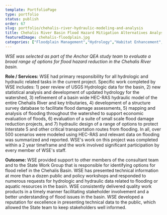 ```yaml
---
template: PortfolioPage
type: portfolio
status: publish
order: 67
slug: portfolio/chehalis-river-hydraulic-modeling-and-analysis
title: Chehalis River Basin Flood Hazard Mitigation Alternatives Analysis
featuredImage: chehalis-floodplain.jpg
categories: ["Floodplain Management","Hydrology","Habitat Enhancement","Hydraulic Modeling & Analysis"]
---
```


_WSE was selected as part of the Anchor QEA study team to evaluate a broad range of options for flood hazard reduction in the Chehalis River basin._  
  
**Role / Services:** WSE had primary responsibility for all hydrologic and hydraulic related tasks in the current project. Specific work completed by WSE includes: 1) peer review of USGS Hydrologic data for the basin, 2) new statistical analysis and development of updated hydrology for the watershed, 3) refinement of a basin wide HEC-RAS hydraulic model of the entire Chehalis River and key tributaries, 4) development of a structure survey database to facilitate flood damage assessments, 5) mapping and analysis of flooding throughout the watershed to support economic evaluation of floods, 6) evaluation of a suite of small scale flood damage reduction projects, and 7) hydraulic design of a range of options to protect Interstate 5 and other critical transportation routes from flooding. In all, over 500 scenarios were modeled using HEC-RAS and relevant data on flooding was summarized and reported. WSE's work on this project was completed within a 2 year timeframe and the work involved significant participation by every member of WSE's staff.  
  
**Outcome:** WSE provided support to other members of the consultant team and to the State Work Group that is responsible for identifying options for flood relief in the Chehalis Basin. WSE has presented technical information at more than a dozen public and policy workshops and responded to numerous requests for hydrologic and hydraulic data related to flooding or aquatic resources in the basin. WSE consistently delivered quality work products in a timely manner facilitating stakeholder involvement and a better understanding of flood issues in the basin. WSE developed a reputation for excellence in presenting technical data to the public, which allowed the State team to keep stakeholders well informed.